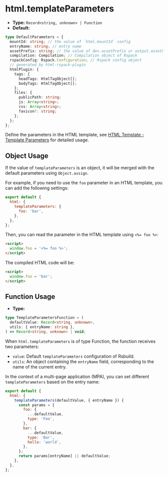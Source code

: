 # html.templateParameters

- **Type:** `Record<string, unknown> | Function`
- **Default:**

```ts
type DefaultParameters = {
  mountId: string; // the value of `html.mountId` config
  entryName: string; // entry name
  assetPrefix: string; // the value of dev.assetPrefix or output.assetPrefix configs
  compilation: Compilation; // Compilation object of Rspack
  rspackConfig: Rspack.Configuration; // Rspack config object
  // generated by html-rspack-plugin
  htmlPlugin: {
    tags: {
      headTags: HtmlTagObject[];
      bodyTags: HtmlTagObject[];
    };
    files: {
      publicPath: string;
      js: Array<string>;
      css: Array<string>;
      favicon?: string;
    };
  };
};
```

Define the parameters in the HTML template, see [HTML Template - Template Parameters](/guide/basic/html-template#template-parameters) for detailed usage.

## Object Usage

If the value of `templateParameters` is an object, it will be merged with the default parameters using `Object.assign`.

For example, if you need to use the `foo` parameter in an HTML template, you can add the following settings:

```js
export default {
  html: {
    templateParameters: {
      foo: 'bar',
    },
  },
};
```

Then, you can read the parameter in the HTML template using `<%= foo %>`:

```html
<script>
  window.foo = '<%= foo %>';
</script>
```

The compiled HTML code will be:

```html
<script>
  window.foo = 'bar';
</script>
```

## Function Usage

- **Type:**

```ts
type TemplateParametersFunction = (
  defaultValue: Record<string, unknown>,
  utils: { entryName: string },
) => Record<string, unknown> | void;
```

When `html.templateParameters` is of type Function, the function receives two parameters:

- `value`: Default `templateParameters` configuration of Rsbuild.
- `utils`: An object containing the `entryName` field, corresponding to the name of the current entry.

In the context of a multi-page application (MPA), you can set different `templateParameters` based on the entry name:

```js
export default {
  html: {
    templateParameters(defaultValue, { entryName }) {
      const params = {
        foo: {
          ...defaultValue,
          type: 'Foo',
        },
        bar: {
          ...defaultValue,
          type: 'Bar',
          hello: 'world',
        },
      };
      return params[entryName] || defaultValue;
    },
  },
};
```
